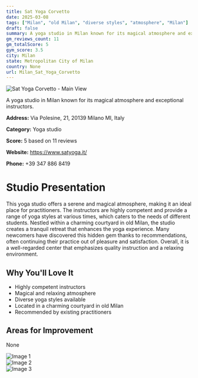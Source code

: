```yaml
---
title: Sat Yoga Corvetto
date: 2025-03-08
tags: ["Milan", "old Milan", "diverse styles", "atmosphere", "Milan"]  
draft: false
summary: A yoga studio in Milan known for its magical atmosphere and exceptional instructors.
gm_reviews_count: 11
gm_totalScore: 5
gym_score: 3.5
city: Milan
state: Metropolitan City of Milan
country: None
url: Milan_Sat_Yoga_Corvetto
---
```


<div className="aspect-[16/9] relative my-8">
  <img 
    src="https://lh5.googleusercontent.com/p/AF1QipOMeYkiMpjHILZsi76pjei3NK__ZDevMJr10NdF=w1920-h1080-k-no"
    alt="Sat Yoga Corvetto - Main View"
    className="object-cover absolute inset-0 w-full h-full rounded-lg"
  />
</div>

A yoga studio in Milan known for its magical atmosphere and exceptional instructors.

**Address:** Via Polesine, 21, 20139 Milano MI, Italy

**Category:** Yoga studio

**Score:** 5 based on 11 reviews

**Website:** https://www.satyoga.it/

**Phone:** +39 347 886 8419

# Studio Presentation

This yoga studio offers a serene and magical atmosphere, making it an ideal place for practitioners. The instructors are highly competent and provide a range of yoga styles at various times, which caters to the needs of different students. Nestled within a charming courtyard in old Milan, the studio creates a tranquil retreat that enhances the yoga experience. Many newcomers have discovered this hidden gem thanks to recommendations, often continuing their practice out of pleasure and satisfaction. Overall, it is a well-regarded center that emphasizes quality instruction and a relaxing environment.



## Why You'll Love It

- Highly competent instructors
- Magical and relaxing atmosphere
- Diverse yoga styles available
- Located in a charming courtyard in old Milan
- Recommended by existing practitioners

## Areas for Improvement

None

<div className="grid grid-cols-1 xl:grid-cols-2 gap-4 my-8">
<div className="aspect-[4/3] relative"><img src="https://lh5.googleusercontent.com/p/AF1QipPGOiCRnaYf78eh1dklniz3DTkQl0wsGRvtKoAV=w1920-h1080-k-no" alt="Image 1" className="object-cover absolute inset-0 w-full h-full rounded-lg" /></div>
<div className="aspect-[4/3] relative"><img src="https://streetviewpixels-pa.googleapis.com/v1/thumbnail?panoid=HL9jpcl8jp1xDUwZ5nUGkg&cb_client=maps_sv.tactile.gps&w=203&h=100&yaw=317.02795&pitch=0&thumbfov=100" alt="Image 2" className="object-cover absolute inset-0 w-full h-full rounded-lg" /></div>
<div className="aspect-[4/3] relative"><img src="https://lh5.googleusercontent.com/p/AF1QipOMeYkiMpjHILZsi76pjei3NK__ZDevMJr10NdF=w1920-h1080-k-no" alt="Image 3" className="object-cover absolute inset-0 w-full h-full rounded-lg" /></div>
</div>